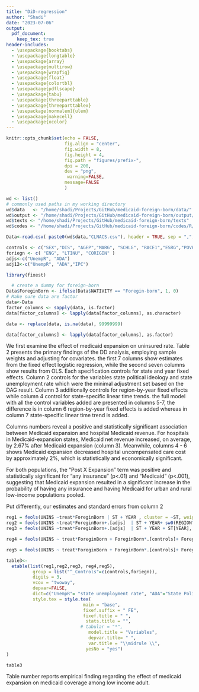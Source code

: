 ```yaml
---
title: "DiD-regression"
author: "Shadi"
date: "2023-07-06"
output:
  pdf_document:
    keep_tex: true
header-includes:
  - \usepackage{booktabs}
  - \usepackage{longtable}
  - \usepackage{array}
  - \usepackage{multirow}
  - \usepackage{wrapfig}
  - \usepackage{float}
  - \usepackage{colortbl}
  - \usepackage{pdflscape}
  - \usepackage{tabu}
  - \usepackage{threeparttable}
  - \usepackage{threeparttablex}
  - \usepackage[normalem]{ulem}
  - \usepackage{makecell}
  - \usepackage{xcolor}
---
```




```r
knitr::opts_chunk$set(echo = FALSE,
                      fig.align = "center",
                      fig.width = 8, 
                      fig.height = 4, 
                      fig.path = "figures/prefix-",
                      dpi = 200,
                      dev = "png",
                       warning=FALSE,
                      message=FALSE 
                      )


```



```r

wd <- list()
# commonly used paths in my working directory
wd$data   <- "/home/shadi/Projects/GitHub/medicaid-foreign-born/data/"
wd$output <- "/home/shadi/Projects/GitHub/medicaid-foreign-born/output/"
wd$texts <- "/home/shadi/Projects/GitHub/medicaid-foreign-born/texts"
wd$codes <- "/home/shadi/Projects/GitHub/medicaid-foreign-born/codes/R/"

```

```r
Data<-read.csv( paste0(wd$data,"CLNACS.csv"), header = TRUE, sep = ",", fill = TRUE, stringsAsFactors = TRUE)

controls <- c("SEX","DIS", "AGEP","MARG", "SCHLG", "RACE1","ESRG","POVPIPG",'CIT')
foriegn <- c( "ENG", "LTINU", "CORIGIN" )
adjs<-c("UnempR", "ADA")
adj12<-c("UnempR", "ADA","IPC")
```




```r
library(fixest)


```

```r

  # create a dummy for foreign-born
Data$ForeginBorn <- ifelse(Data$NATIVITY == "Foregin-born", 1, 0)
# Make sure data are factor
data<-Data
factor_columns <- sapply(data, is.factor)
data[factor_columns] <- lapply(data[factor_columns], as.character)

data <- replace(data, is.na(data), 99999999)

data[factor_columns] <- lapply(data[factor_columns], as.factor)


```


We first examine the effect of medicaid expansion on uninsured rate. Table 2 presents the primary findings of the DD analysis, employing sample weights and adjusting for covariates. the first 7 columns show estimates from the fixed effect logistic regression,  while the second seven columns show results from OLS. Each specification controls for state and year fixed effects. Column 2 controls for the variables state political ideology and state unemployment rate which were the minimal adjustment set based on the DAG result. Column 3  additionally controls for region-by-year fixed effects while column 4 control for state-specific linear time trends. the full model with all the control variables added are presented in columns 5-7, the difference is in column 6 region-by-year fixed effects is added whereas in column 7 state-specific linear time trend is added.


Columns numbers reveal a positive and statistically significant association between Medicaid expansion and hospital Medicaid revenue. For hospitals in Medicaid-expansion states, Medicaid net revenue increased, on average, by 2.67% after Medicaid expansion (column 3). Meanwhile, columns 4 - 6 shows Medicaid expansion decreased hospital uncompensated care cost by approximately 2%, which is statistically and economically significant.

For both populations, the “Post X Expansion” term was positive and statistically significant for “any insurance” (p<.01) and “Medicaid” (p<.001), suggesting that Medicaid expansion resulted in a significant increase in the probability of having any insurance and having Medicaid for urban and rural low-income populations pooled.

Put differently, our estimates and standard errors from column 2 




```r


reg1 = feols(UNINS ~treat*ForeginBorn | ST + YEAR , cluster = ~ST, weights = ~PWGTP, data = data) # state and year fixed effect
reg2 = feols(UNINS ~treat*ForeginBorn+.[adjs]  | ST + YEAR+ sw0(REGION^YEAR) , cluster = ~ST, weights = ~PWGTP, data = data) # state and year fixed effect
reg3 = feols(UNINS ~treat*ForeginBorn+.[adjs]  | ST + YEAR + ST[YEAR], cluster = ~ST, weights = ~PWGTP, data = data) # state and year fixed effect

reg4 = feols(UNINS ~ treat*ForeginBorn + ForeginBorn*.[controls]+ ForeginBorn*.[foriegn]| ST + YEAR +sw0(REGION^YEAR), cluster = ~ST, weights = ~PWGTP, data = data) # state and year fixed effect

reg5 = feols(UNINS ~ treat*ForeginBorn + ForeginBorn*.[controls]+ ForeginBorn*.[foriegn] | ST + YEAR + ST[YEAR], cluster = ~ST, weights = ~PWGTP, data = data) # state and year fixed effect

table3<-
  etable(list(reg1,reg2,reg3, reg4,reg5), 
          group = list("^_Controls"=c(controls,foriegn)),
          digits = 3,
          vcov = "twoway", 
          depvar=FALSE,
          dict=c("UnempR"= "state unemployment rate", "ADA"="State Political Ideology"),
          style.tex = style.tex(
                             main = "base",
                             fixef.suffix = " FE",
                             fixef.title = " ",
                              stats.title = "",
                            # tabular = "*",
                               model.title = "Variables",
                               depvar.title= " ",
                               var.title = "\\midrule \\",
                              yesNo = "yes")
)

table3


```


Table number reports empirical finding regarding the effect of medicaid expansion on medicaid coverage among low income adult. 
